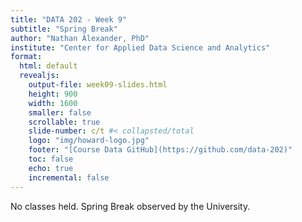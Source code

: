 ```yaml
---
title: "DATA 202 - Week 9"
subtitle: "Spring Break"
author: "Nathan Alexander, PhD"
institute: "Center for Applied Data Science and Analytics"
format: 
  html: default
  revealjs:
    output-file: week09-slides.html
    height: 900
    width: 1600
    smaller: false
    scrollable: true
    slide-number: c/t #< collapsted/total
    logo: "img/howard-logo.jpg"
    footer: "[Course Data GitHub](https://github.com/data-202)"
    toc: false
    echo: true
    incremental: false
---
```


No classes held. Spring Break observed by the University.